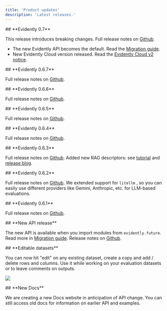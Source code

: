 ```yaml
---
title: 'Product updates'
description: 'Latest releases.'
---
```

<Update label="2025-04-10" description="Evidently v7.0">
  ## **Evidently 0.7**

This release introduces breaking changes. Full release notes on [Github](https://github.com/evidentlyai/evidently/releases/tag/v0.7.0).
* The new Evidently API becomes the default. Read the [Migration guide](/faq/migration).
* New Evidently Cloud version released. Read the [Evidently Cloud v2 notice](/faq/cloud_v2).
</Update>

<Update label="2025-03-31" description="Evidently v0.6.7">
  ## **Evidently 0.6.7**

  Full release notes on [Github](https://github.com/evidentlyai/evidently/releases/tag/v0.6.7).
</Update>

<Update label="2025-03-12" description="Evidently v0.6.6">
  ## **Evidently 0.6.6**

  Full release notes on [Github](https://github.com/evidentlyai/evidently/releases/tag/v0.6.6).
</Update>

<Update label="2025-02-17" description="Evidently v0.6.5">
  ## **Evidently 0.6.5**

  Full release notes on [Github](https://github.com/evidentlyai/evidently/releases/tag/v0.6.5).
</Update>

<Update label="2025-02-17" description="Evidently v0.6.4">
  ## **Evidently 0.6.4**

  Full release notes on [Github](https://github.com/evidentlyai/evidently/releases/tag/v0.6.4).
</Update>

<Update label="2025-02-12" description="Evidently v0.6.3">
  ## **Evidently 0.6.3**

  Full release notes on [Github](https://github.com/evidentlyai/evidently/releases/tag/v0.6.3). Added new RAG descriptors: see [tutorial](/examples/LLM_rag_evals) and [release blog](https://www.evidentlyai.com/blog/open-source-rag-evaluation-tool).
</Update>

<Update label="2025-02-07" description="Evidently v0.6.2">
  ## **Evidently 0.6.2**

  Full release notes on [Github](https://github.com/evidentlyai/evidently/releases/tag/v0.6.2). We extended support for `litellm` , so you can easily use different providers like Gemini, Anthropic, etc. for LLM-based evaluations.
</Update>

<Update label="2025-01-31" description="Evidently v0.6.1">
  ## **Evidently 0.6.1**

  Full release notes on [Github](https://github.com/evidentlyai/evidently/releases/tag/v0.6.1).
</Update>

<Update label="2025-01-24" description="Evidently v0.6">
  ## **New API release**

  The new API is available when you import modules from `evidently.future`. Read more in [Migration guide](/faq/migration). Release notes on [Github](https://github.com/evidentlyai/evidently/releases/tag/v0.6.0).
</Update>

<Update label="2025-01-24" description="Evidently Cloud">
  ## **Editable datasets**

  You can now hit "edit" on any existing dataset, create a copy and add / delete rows and columns. Use it while working on your evaluation datasets or to leave comments on outputs.

  ![](/images/changelog/editable_dataset-min.png)
</Update>

<Update label="2025-01-10" description="Docs">
  ## **New Docs**

  We are creating a new Docs website in anticipation of API change. You can still access old docs for information on earlier API and examples.
</Update>